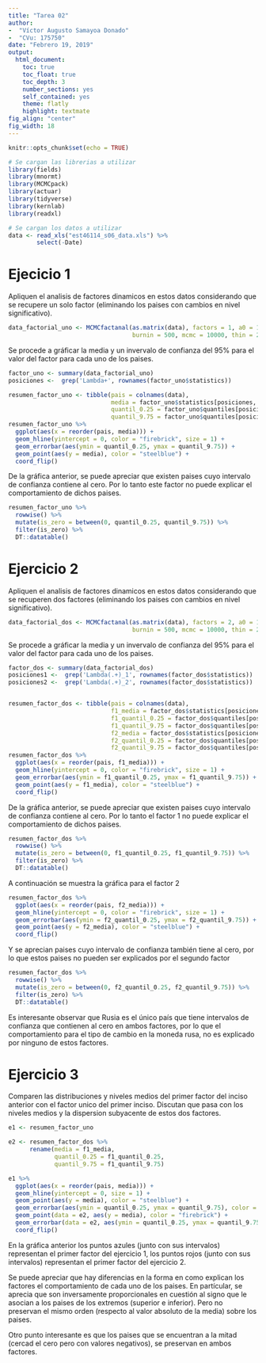 ```yaml
---
title: "Tarea 02"
author:
-  "Víctor Augusto Samayoa Donado"
-  "CVu: 175750"
date: "Febrero 19, 2019"
output:
  html_document:
    toc: true
    toc_float: true
    toc_depth: 3
    number_sections: yes
    self_contained: yes
    theme: flatly
    highlight: textmate
fig_align: "center"
fig_width: 18
---
```


```r
knitr::opts_chunk$set(echo = TRUE)

# Se cargan las librerias a utilizar
library(fields)
library(mnormt)
library(MCMCpack)
library(actuar)
library(tidyverse)
library(kernlab)
library(readxl)

# Se cargan los datos a utilizar
data <- read_xls("est46114_s06_data.xls") %>% 
        select(-Date)
```

# Ejecicio 1 {.tabset .tabset-fade .tabset-pills}
Apliquen el analisis de factores dinamicos en estos datos considerando que se recupere un solo factor (eliminando los paises con cambios en nivel significativo).

```r
data_factorial_uno <- MCMCfactanal(as.matrix(data), factors = 1, a0 = 1, b0 = 0.15,
                                   burnin = 500, mcmc = 10000, thin = 20)
```

Se procede a gráficar la media y un invervalo de confianza del $95\%$ para el valor del factor para cada uno de los paises.

```r
factor_uno <- summary(data_factorial_uno)
posiciones <-  grep('Lambda+', rownames(factor_uno$statistics))

resumen_factor_uno <- tibble(pais = colnames(data),
                             media = factor_uno$statistics[posiciones, 1],
                             quantil_0.25 = factor_uno$quantiles[posiciones, 1],
                             quantil_9.75 = factor_uno$quantiles[posiciones, 5])
resumen_factor_uno %>% 
  ggplot(aes(x = reorder(pais, media))) +
  geom_hline(yintercept = 0, color = "firebrick", size = 1) +
  geom_errorbar(aes(ymin = quantil_0.25, ymax = quantil_9.75)) +
  geom_point(aes(y = media), color = "steelblue") +
  coord_flip()
```

De la gráfica anterior, se puede apreciar que existen paises cuyo intervalo de confianza contiene al cero. Por lo tanto este factor no puede explicar el comportamiento de dichos paises.

```r
resumen_factor_uno %>% 
  rowwise() %>% 
  mutate(is_zero = between(0, quantil_0.25, quantil_9.75)) %>% 
  filter(is_zero) %>% 
  DT::datatable()
```


# Ejercicio 2 {.tabset .tabset-fade .tabset-pills}
Apliquen el analisis de factores dinamicos en estos datos considerando que se recuperen dos factores (eliminando los paises con cambios en nivel significativo).


```r
data_factorial_dos <- MCMCfactanal(as.matrix(data), factors = 2, a0 = 1, b0 = 0.15,
                                   burnin = 500, mcmc = 10000, thin = 20)
```

Se procede a gráficar la media y un invervalo de confianza del $95\%$ para el valor del factor para cada uno de los paises.

```r
factor_dos <- summary(data_factorial_dos)
posiciones1 <-  grep('Lambda(.+)_1', rownames(factor_dos$statistics))
posiciones2 <-  grep('Lambda(.+)_2', rownames(factor_dos$statistics))


resumen_factor_dos <- tibble(pais = colnames(data),
                             f1_media = factor_dos$statistics[posiciones1, 1],
                             f1_quantil_0.25 = factor_dos$quantiles[posiciones1, 1],
                             f1_quantil_9.75 = factor_dos$quantiles[posiciones1, 5],
                             f2_media = factor_dos$statistics[posiciones2, 1],
                             f2_quantil_0.25 = factor_dos$quantiles[posiciones2, 1],
                             f2_quantil_9.75 = factor_dos$quantiles[posiciones2, 5])
resumen_factor_dos %>% 
  ggplot(aes(x = reorder(pais, f1_media))) +
  geom_hline(yintercept = 0, color = "firebrick", size = 1) +
  geom_errorbar(aes(ymin = f1_quantil_0.25, ymax = f1_quantil_9.75)) +
  geom_point(aes(y = f1_media), color = "steelblue") +
  coord_flip()
```

De la gráfica anterior, se puede apreciar que existen paises cuyo intervalo de confianza contiene al cero. Por lo tanto el factor 1 no puede explicar el comportamiento de dichos paises.

```r
resumen_factor_dos %>% 
  rowwise() %>% 
  mutate(is_zero = between(0, f1_quantil_0.25, f1_quantil_9.75)) %>% 
  filter(is_zero) %>% 
  DT::datatable()
```

A continuación se muestra la gráfica para el factor 2

```r
resumen_factor_dos %>% 
  ggplot(aes(x = reorder(pais, f2_media))) +
  geom_hline(yintercept = 0, color = "firebrick", size = 1) +
  geom_errorbar(aes(ymin = f2_quantil_0.25, ymax = f2_quantil_9.75)) +
  geom_point(aes(y = f2_media), color = "steelblue") +
  coord_flip()
```

Y se aprecian paises cuyo intervalo de confianza también tiene al cero, por lo que estos paises no pueden ser explicados por el segundo factor

```r
resumen_factor_dos %>% 
  rowwise() %>% 
  mutate(is_zero = between(0, f2_quantil_0.25, f2_quantil_9.75)) %>% 
  filter(is_zero) %>% 
  DT::datatable()
```

Es interesante observar que Rusia es el único país que tiene intervalos de confianza que contienen al cero en ambos factores, por lo que el comportamiento para el tipo de cambio en la moneda rusa, no es explicado por ninguno de estos factores.


# Ejercicio 3
Comparen las distribuciones y niveles medios del primer factor del inciso anterior con el factor unico del primer inciso. Discutan que pasa con los niveles medios y la dispersion subyacente de estos dos factores.

```r
e1 <- resumen_factor_uno

e2 <- resumen_factor_dos %>% 
      rename(media = f1_media,
             quantil_0.25 = f1_quantil_0.25,
             quantil_9.75 = f1_quantil_9.75)

e1 %>% 
  ggplot(aes(x = reorder(pais, media))) +
  geom_hline(yintercept = 0, size = 1) +
  geom_point(aes(y = media), color = "steelblue") +
  geom_errorbar(aes(ymin = quantil_0.25, ymax = quantil_9.75), color = "steelblue") +
  geom_point(data = e2, aes(y = media), color = "firebrick") +
  geom_errorbar(data = e2, aes(ymin = quantil_0.25, ymax = quantil_9.75), color = "firebrick") +
  coord_flip()
```

En la gráfica anterior los puntos azules (junto con sus intervalos) representan el primer factor del ejercicio 1, los puntos rojos (junto con sus intervalos) representan el primer factor del ejercicio 2.

Se puede apreciar que hay diferencias en la forma en como explican los factores el comportamiento de cada uno de los paises. En partícular, se aprecia que son inversamente proporcionales en cuestión al signo que le asocian a los paises de los extremos (superior e inferior). Pero no preservan el mismo orden (respecto al valor absoluto de la media) sobre los paises.

Otro punto interesante es que los paises que se encuentran a la mitad (cercad el cero pero con valores negativos), se preservan en ambos factores.